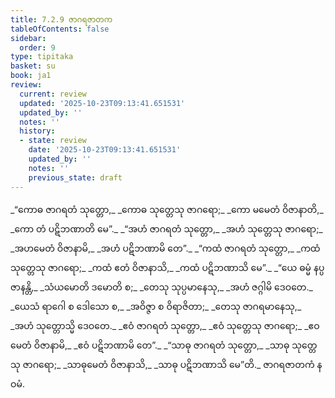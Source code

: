 ```yaml
---
title: 7.2.9 ဇာဂရဇာတက
tableOfContents: false
sidebar:
  order: 9
type: tipitaka
basket: su
book: ja1
review:
  current: review
  updated: '2025-10-23T09:13:41.651531'
  updated_by: ''
  notes: ''
  history:
  - state: review
    date: '2025-10-23T09:13:41.651531'
    updated_by: ''
    notes: ''
    previous_state: draft
---
```



<ReviewStatus review={frontmatter.review} showDetails={true} />

<HypothesisAnnotation frontmatter={frontmatter} />

<DynamicBreadcrumb />

<Division number="135" book="ja1" e="ch" v="22" p="171">

<Paragraph number="1639" type="verses" book="ja1">
_“ကောဓ ဇာဂရတံ သုတ္တော,_  
_ကောဓ သုတ္တေသု ဇာဂရော;_  
_ကော မမေတံ ဝိဇာနာတိ,_  
_ကော တံ ပဋိဘဏာတိ မေ”._  

</Paragraph>

</Division>
<Division number="136" book="ja1" e="ch" v="22" p="171">

<Paragraph number="1640" type="verses" book="ja1">
_“အဟံ ဇာဂရတံ သုတ္တော,_  
_အဟံ သုတ္တေသု ဇာဂရော;_  
_အဟမေတံ ဝိဇာနာမိ,_  
_အဟံ ပဋိဘဏာမိ တေ”._  

</Paragraph>

</Division>
<Division number="137" book="ja1" e="ch" v="22" p="171">

<Paragraph number="1641" type="verses" book="ja1">
_“ကထံ ဇာဂရတံ သုတ္တော,_  
_ကထံ သုတ္တေသု ဇာဂရော;_  
_ကထံ ဧတံ ဝိဇာနာသိ,_  
_ကထံ ပဋိဘဏာသိ မေ”._  

</Paragraph>

</Division>
<Division number="138" book="ja1" e="ch" v="22" p="171">

<Paragraph number="1642" type="verses" book="ja1">
_“ယေ ဓမ္မံ နပ္ပဇာနန္တိ,_  
_သံယမောတိ ဒမောတိ စ;_  
_တေသု သုပ္ပမာနေသု,_  
_အဟံ ဇဂ္ဂါမိ ဒေဝတေ._  

</Paragraph>

</Division>
<Division number="139" book="ja1" e="ch" v="22" p="171">

<Paragraph number="1643" type="verses" book="ja1">
_ယေသံ ရာဂေါ စ ဒေါသော စ,_  
_အဝိဇ္ဇာ စ ဝိရာဇိတာ;_  
_တေသု ဇာဂရမာနေသု,_  
_အဟံ သုတ္တောသ္မိ ဒေဝတေ._  

</Paragraph>

</Division>
<Division number="140" book="ja1" e="ch" v="22" p="172">

<Paragraph number="1644" type="verses" book="ja1">
_ဧဝံ ဇာဂရတံ သုတ္တော,_  
_ဧဝံ သုတ္တေသု ဇာဂရော;_  
_ဧဝမေတံ ဝိဇာနာမိ,_  
_ဧဝံ ပဋိဘဏာမိ တေ”._  

</Paragraph>

</Division>
<Division number="141" book="ja1" e="ch" v="22" p="172">

<Paragraph number="1645" type="verses" book="ja1">
_“သာဓု ဇာဂရတံ သုတ္တော,_  
_သာဓု သုတ္တေသု ဇာဂရော;_  
_သာဓုမေတံ ဝိဇာနာသိ,_  
_သာဓု ပဋိဘဏာသိ မေ”တိ._  


</Paragraph>
</Division>

<Paragraph number="1646" type="center" book="ja1">
ဇာဂရဇာတကံ နဝမံ.
</Paragraph>